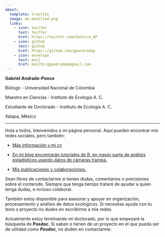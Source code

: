 ```yaml
---
about:
  template: trestles
  image: me-modified.png
  links:
    - icon: twitter
      text: twitter
      href: https://twitter.com/Gatorco_AP
    - icon: github
      text: github
      href: https://github.com/gpandradep
    - icon: envelope
      text: mail
      href: mailto:gpandradep@gmail.com
---
```


**Gabriel Andrade-Ponce** <br>

Biólogo - Universidad Nacional de Colombia

Maestro en Ciencias - Instituto de Ecología A. C.

Estudiante de Doctorado - Instituto de Ecología A. C.

Xalapa, México

------------------------------------------------------------------------

Hola a todos, bienvenidos a mi página personal. Aquí pueden encontrar mis redes sociales, pero también:

-   [Más información y mi cv](https://gpandradep.github.io/gpandradep/about/)

-   [En mi blog encontrarán tutoriales de R, en mayor parte de análisis estadísticos usando datos de cámaras trampa.](https://gpandradep.github.io/gpandradep/blog/)

-   [Mis publicaciones y colaboraciones.](https://gpandradep.github.io/gpandradep/publications/)

Sean libres de contactarme si tienen dudas, comentarios o precisiones sobre el contenido. Siempre que tenga tiempo trataré de ayudar a quien tenga dudas, e incluso colaborar.

También estoy disponible para asesorar y apoyar en organización, procesamiento y análisis de datos ecológicos. Si necesitas ayuda con tu tesis o proyecto no dudes en escribirme a mis redes.

Actualmente estoy terminando mi doctorado, por lo que empezaré la búsqueda de **Posdoc**. Si saben o tienen de un proyecto en el que pueda ser de utilidad como ***Posdoc***, no duden en contactarme.
